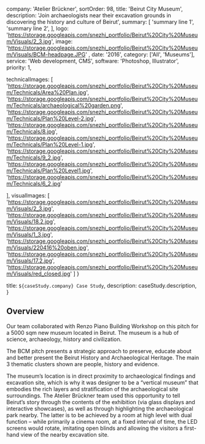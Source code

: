   company: 'Atelier Brückner',
  sortOrder: 98,
  title: 'Beirut City Museum',
  description:
    'Join archaeologists near their excavation grounds in discovering the history and culture of Beirut',
  summary: [
    'summary line 1',
    'summary line 2',
  ],
  logo: 'https://storage.googleapis.com/snezhi_portfolio/Beirut%20City%20Museum/Visuals/2_3.jpg',
  image: 'https://storage.googleapis.com/snezhi_portfolio/Beirut%20City%20Museum/Visuals/BCM-headpage.JPG' ,
  date: '2016',
  category: ['All', 'Museums'],
  service: 'Web development, CMS',
  software: 'Photoshop, Illustrator',
  priority: 1,

technicalImages: [
  'https://storage.googleapis.com/snezhi_portfolio/Beirut%20City%20Museum/Technicals/Area%20Plan.jpg',
  'https://storage.googleapis.com/snezhi_portfolio/Beirut%20City%20Museum/Technicals/archaeological%20garden.png',
  'https://storage.googleapis.com/snezhi_portfolio/Beirut%20City%20Museum/Technicals/Plan%20Level-2.jpg',
  'https://storage.googleapis.com/snezhi_portfolio/Beirut%20City%20Museum/Technicals/8.jpg',
  'https://storage.googleapis.com/snezhi_portfolio/Beirut%20City%20Museum/Technicals/Plan%20Level-1.jpg',
  'https://storage.googleapis.com/snezhi_portfolio/Beirut%20City%20Museum/Technicals/9_2.jpg',
  'https://storage.googleapis.com/snezhi_portfolio/Beirut%20City%20Museum/Technicals/Plan%20Level1.jpg',
  'https://storage.googleapis.com/snezhi_portfolio/Beirut%20City%20Museum/Technicals/6_2.jpg'

],
visualImages: [
  'https://storage.googleapis.com/snezhi_portfolio/Beirut%20City%20Museum/Visuals/2_3.jpg',
  'https://storage.googleapis.com/snezhi_portfolio/Beirut%20City%20Museum/Visuals/18.2.jpg',
  'https://storage.googleapis.com/snezhi_portfolio/Beirut%20City%20Museum/Visuals/1_3.jpg',
  'https://storage.googleapis.com/snezhi_portfolio/Beirut%20City%20Museum/Visuals/220416%20oben.jpg',
  'https://storage.googleapis.com/snezhi_portfolio/Beirut%20City%20Museum/Visuals/17.2.jpg',
  'https://storage.googleapis.com/snezhi_portfolio/Beirut%20City%20Museum/Visuals/red_closed.jpg'
  ]
}

  title: `${caseStudy.company} Case Study`,
  description: caseStudy.description,
}

## Overview

Our team collaborated with Renzo Piano Building Workshop on this pitch for a 5000 sqm new museum located in Beirut. The museum is a hub of science, archaeology, history and civilization.

The BCM pitch presents a strategic approach to preserve, educate about and better present the Beirut History and Archaeological Heritage. The main 3 thematic clusters shown are people, history and evidence.

The museum’s location is in direct proximity to archaeological findings and excavation site, which is why it was designer to be a “vertical museum” that embodies the rich layers and stratification of the archaeological site surroundings. The Atelier Brückner team used this opportunity to tell Beirut’s story through the contents of the exhibition (via glass displays and interactive showcases), as well as through highlighting the archaeological park nearby. The latter is to be achieved by a room at high level with dual function – while primarily a cinema room, at a fixed interval of time, the LED screens would rotate, imitating open blinds and allowing the visitors a first-hand view of the nearby excavation site.
